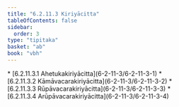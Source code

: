 ```yaml
---
title: "6.2.11.3 Kiriyācitta"
tableOfContents: false
sidebar:
  order: 3
type: "tipitaka"
basket: "ab"
book: "vbh"
---
```



<DynamicBreadcrumb />



<TableOfContents book="vbh" section="6.2.11.3">
* [6.2.11.3.1 Ahetukakiriyācitta](6-2-11-3/6-2-11-3-1)
* [6.2.11.3.2 Kāmāvacarakiriyācitta](6-2-11-3/6-2-11-3-2)
* [6.2.11.3.3 Rūpāvacarakiriyācitta](6-2-11-3/6-2-11-3-3)
* [6.2.11.3.4 Arūpāvacarakiriyācitta](6-2-11-3/6-2-11-3-4)
</TableOfContents>
